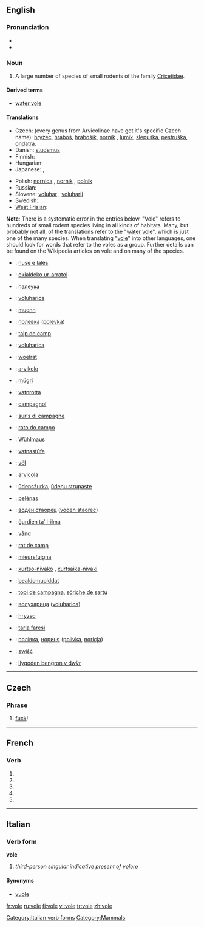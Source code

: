 {{also|volé}}
==English==
{{wikipedia}}

===Pronunciation===
* {{IPA|/'vəʊl/}}
* {{rhymes|əʊl}}

===Noun===
{{en-noun}}

# A large number of species of small rodents of the family [[Cricetidae]].

====Derived terms====
* [[water vole]]

====Translations====
{{trans-top|vole}}
* Czech: (every genus from Arvicolinae have got it's specific Czech name): [[hryzec]], [[hraboš]], [[hrabošík]], [[norník]] , [[lumík]], [[slepuška]], [[pestruška]], [[ondatra]].
* Danish: [[studsmus]] {{c}}
* Finnish: {{t+|fi|myyrä}}
* Hungarian: {{t|hu|hörcsögfélék}}
* Japanese: {{t|ja|ハタネズミ|tr=hatanezumi|sc=Jpan}}, {{t|ja|畑鼠|tr=hatanezumi|sc=Jpan}}
{{trans-mid}}
* Polish: [[nornica]] {{f}}, [[nornik]] {{m}}, [[polnik]] {{m}}
* Russian: {{t+|ru|полёвка|f|tr=pol'óvka|sc=Cyrl}}
* Slovene: [[voluhar]] {{m}}, [[voluharji]] {{p}}
* Swedish: {{t+|sv|sork}}
* [[West Frisian]]: {{t+|fy|wrotmûs|xs=West Frisian}}
{{trans-bottom}}

{{checktrans-top}}
'''Note''': There is a systematic error in the entries below. "Vole" refers to hundreds of small rodent species living in all kinds of habitats. Many, but probably not all, of the translations refer to the "[[water vole]]", which is just one of the many species. When translating "[[vole]]" into other languages, one should look for words that refer to the voles as a group. Further details can be found on the Wikipedia articles on vole and on many of the species.
* {{ttbc|Albanian}}: [[nuse e lalës]]
* {{ttbc|Basque}}: [[ekialdeko ur-arratoi]]
* {{ttbc|Belarusian}}: [[палеука]]
* {{ttbc|Bosnian}}: [[voluharica]] {{f}}
* {{ttbc|Breton}}: [[muenn]]
* {{ttbc|Bulgarian}}: [[полевка]] ([[polevka]])
* {{ttbc|Catalan}}: [[talp de camp]]
* {{ttbc|Croatian}}: [[voluharica]]
* {{ttbc|Dutch}}: [[woelrat]] {{f}}
* {{ttbc|Esperanto}}: [[arvikolo]]
* {{ttbc|Estonian}}: [[mügri]]
* {{ttbc|Faroese}}: [[vatnrotta]]
* {{ttbc|French}}: [[campagnol]] {{m}}
* {{ttbc|Friulian}}: [[surîs di campagne]]
* {{ttbc|Galician}}: [[rato do campo]]
* {{ttbc|German}}: [[Wühlmaus]] {{f}}
* {{ttbc|Icelandic}}: [[vatnastúfa]]
* {{ttbc|Irish}}: [[vól]]
{{checktrans-mid}}
* {{ttbc|Italian}}: [[arvicola]] '' ''
* {{ttbc|Latvian}}: [[ūdensžurka]], [[ūdeņu strupaste]]
* {{ttbc|Lithuanian}}: [[pelėnas]]
* {{ttbc|Macedonian}}: [[воден стаорец]] ([[voden staorec]])
* {{ttbc|Maltese}}: [[ġurdien ta’ l-ilma]]
* {{ttbc|Norwegian}}: [[vånd]]
* {{ttbc|Occitan}}: [[rat de camp]]
* {{ttbc|Romansh}}: [[mieursfuigna]]
* {{ttbc|Romany}}: [[xurtso-nivako]] {{m}}, [[xurtsaika-nivaki]]  {{f}}
* {{ttbc|Sami}}: [[bealdomuolddat]]
* {{ttbc|Sardinian}}: [[topi de campagna]], [[sóriche de sartu]]
* {{ttbc|Serbian}}: [[волухарица]] ([[voluharica]])
* {{ttbc|Slovak}}: [[hryzec]]
* {{ttbc|Turkish}}: [[tarla faresi]]
* {{ttbc|Ukrainian}}: [[полiвка]], [[нориця]] ([[polivka]], [[noricja]])
* {{ttbc|Upper Sorbian}}: [[swišć]]
* {{ttbc|Welsh}}: [[llygoden bengron y dwÿr]]
{{checktrans-bottom}}

----

==Czech==

===Phrase===
{{infl|cs|phrase}}

# [[fuck]]!
{{rfc|I for one see "vole" as much weaker than "fuck", and with a different use; "vole" is not used mainly for cursing AFAIK. --[[User:Dan Polansky|Dan Polansky]] 15:30, 2 August 2008 (UTC)}}

----

==French==

===Verb===
{{fr-verb-form}}

# {{form of|[[first-person|First-person]] [[singular]] [[present indicative]]|[[voler#French|voler]]|lang=French}}
# {{form of|[[third-person|Third-person]] [[singular]] [[present indicative]]|[[voler#French|voler]]|lang=French}}
# {{form of|First-person singular [[present subjunctive]]|voler#French|voler|lang=French}}
# {{form of|[[third-person|Third-person]] singular [[present subjunctive]]|voler#French|voler|lang=French}}
# {{form of|Second-person singular [[imperative]]|voler#French|voler|lang=French}}

----

==Italian==

===Verb form===
'''vole'''

# {{archaic|lang=it}} ''third-person singular indicative present of [[volere]]''

====Synonyms====
* [[vuole]]

[[Category:Italian verb forms]]
[[Category:Mammals]]

[[fr:vole]]
[[ru:vole]]
[[fi:vole]]
[[vi:vole]]
[[tr:vole]]
[[zh:vole]]